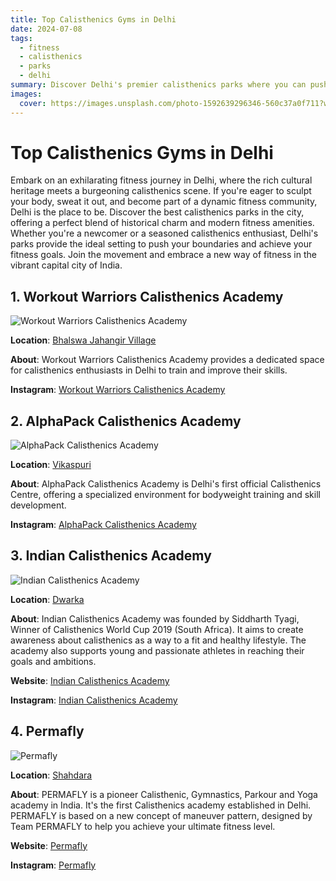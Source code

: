 ```yaml
---
title: Top Calisthenics Gyms in Delhi
date: 2024-07-08
tags:
  - fitness
  - calisthenics
  - parks
  - delhi
summary: Discover Delhi's premier calisthenics parks where you can push your limits, enhance your fitness, and join a thriving community of enthusiasts.
images:
  cover: https://images.unsplash.com/photo-1592639296346-560c37a0f711?w=800&auto=format&fit=crop&q=60&ixlib=rb-4.0.3&ixid=M3wxMjA3fDB8MHxzZWFyY2h8N3x8ZGVsaGl8ZW58MHx8MHx8fDA%3D
---
```


# Top Calisthenics Gyms in Delhi

Embark on an exhilarating fitness journey in Delhi, where the rich cultural heritage meets a burgeoning calisthenics scene. If you're eager to sculpt your body, sweat it out, and become part of a dynamic fitness community, Delhi is the place to be. Discover the best calisthenics parks in the city, offering a perfect blend of historical charm and modern fitness amenities. Whether you're a newcomer or a seasoned calisthenics enthusiast, Delhi's parks provide the ideal setting to push your boundaries and achieve your fitness goals. Join the movement and embrace a new way of fitness in the vibrant capital city of India.

## 1. **Workout Warriors Calisthenics Academy**

<div className="relative justify-center items-center h-[350px] mb-4 mt-10 border border-white/30">
  <Image
    src="/images/placeholder.jpg"
    alt="Workout Warriors Calisthenics Academy"
    className="h-[56] w-full object-cover"
    fill
  />
</div>

**Location**: [Bhalswa Jahangir Village](https://maps.app.goo.gl/GxYq7VuHtV8oDUP9A)

**About**: Workout Warriors Calisthenics Academy provides a dedicated space for calisthenics enthusiasts in Delhi to train and improve their skills.

**Instagram**: [Workout Warriors Calisthenics Academy](https://www.instagram.com/workout_warriors_official/)

## 2. **AlphaPack Calisthenics Academy**

<div className="relative justify-center items-center h-[350px] mb-4 mt-10 border border-white/30">
  <Image
    src="/images/placeholder.jpg"
    alt="AlphaPack Calisthenics Academy"
    className="h-[56] w-full object-cover"
    fill
  />
</div>

**Location**: [Vikaspuri](https://maps.app.goo.gl/3578q9ejzFLjrnau5)

**About**: AlphaPack Calisthenics Academy is Delhi's first official Calisthenics Centre, offering a specialized environment for bodyweight training and skill development.

**Instagram**: [AlphaPack Calisthenics Academy](https://www.instagram.com/alphapack.academy/)

## 3. **Indian Calisthenics Academy**

<div className="relative justify-center items-center h-[350px] mb-4 mt-10 border border-white/30">
  <Image
    src="https://static.wixstatic.com/media/d1d3b0_fdb11ce13e894877874dca5be470a2d6~mv2.png/v1/fill/w_762,h_756,al_c,q_90,usm_0.66_1.00_0.01,enc_auto/IMG_8579_PNG.png"
    alt="Indian Calisthenics Academy"
    className="h-[56] w-full object-cover"
    fill
  />
</div>

**Location**: [Dwarka](https://maps.app.goo.gl/xbDgr9t8krp3RyFR6)

**About**: Indian Calisthenics Academy was founded by Siddharth Tyagi, Winner of Calisthenics World Cup 2019 (South Africa). It aims to create awareness about calisthenics as a way to a fit and healthy lifestyle. The academy also supports young and passionate athletes in reaching their goals and ambitions.

**Website**: [Indian Calisthenics Academy](https://www.indiancalisthenicsacademy.in/)

**Instagram**: [Indian Calisthenics Academy](https://www.instagram.com/indian_calisthenics_academy/)

## 4. **Permafly**

<div className="relative justify-center items-center h-[350px] mb-4 mt-10 border border-white/30">
  <Image
    src="https://lh5.googleusercontent.com/p/AF1QipMsGT34vtfaHQT5i5Mv2r-z5XKnn-jt8h77LBeT=w408-h455-k-no"
    alt="Permafly"
    className="h-[56] w-full object-cover"
    fill
  />
</div>

**Location**: [Shahdara](https://maps.app.goo.gl/4TTYjkgABGYVK3ZZ6)

**About**: PERMAFLY is a pioneer Calisthenic, Gymnastics, Parkour and Yoga academy in India. It's the first Calisthenics academy established in Delhi. PERMAFLY is based on a new concept of maneuver pattern, designed by Team PERMAFLY to help you achieve your ultimate fitness level.

**Website**: [Permafly](https://www.permafly.in/)

**Instagram**: [Permafly](https://www.instagram.com/permaflydelhi/)